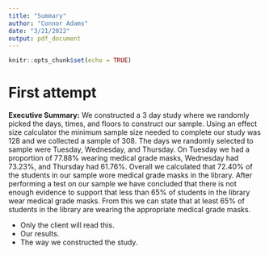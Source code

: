 ---
title: "Summary"
author: "Connor Adams"
date: "3/21/2022"
output: pdf_document
---

```{r setup, include=FALSE}
knitr::opts_chunk$set(echo = TRUE)
```
\tableofcontents

# First attempt
__Executive Summary:__ We constructed a 3 day study where we randomly picked the days, times, and floors to construct our sample. Using an effect size calculator the minimum sample size needed to complete our study was 128 and we collected a sample of 308. The days we randomly selected to sample were Tuesday, Wednesday, and Thursday. On Tuesday we had a proportion of $77.88\%$ wearing medical grade masks, Wednesday had $73.23\%$, and Thursday had $61.76\%$. Overall we calculated that $72.40\%$ of the students in our sample wore medical grade masks in the library. After performing a test on our sample we have concluded that there is not enough evidence to support that less than $65\%$ of students in the library wear medical grade masks. From this we can state that at least $65\%$ of students in the library are wearing the appropriate medical grade masks.



* Only the client will read this.
* Our results.
* The way we constructed the study.










